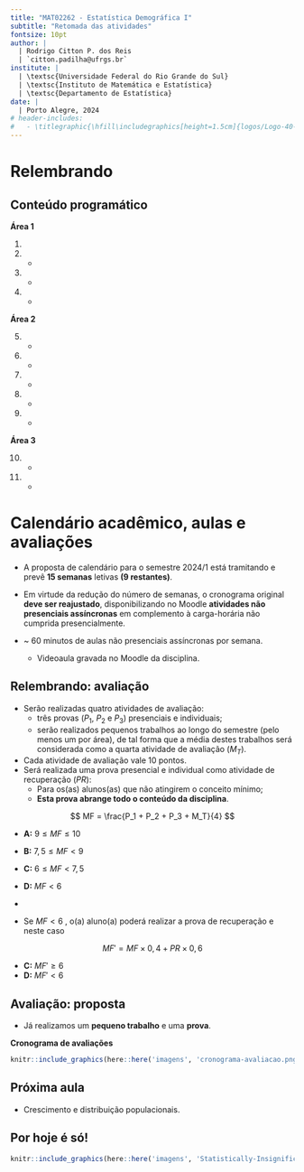 ```yaml
---
title: "MAT02262 - Estatística Demográfica I"
subtitle: "Retomada das atividades"
fontsize: 10pt
author: |
  | Rodrigo Citton P. dos Reis
  | `citton.padilha@ufrgs.br`
institute: |
  | \textsc{Universidade Federal do Rio Grande do Sul}
  | \textsc{Instituto de Matemática e Estatística}
  | \textsc{Departamento de Estatística}
date: |
  | Porto Alegre, 2024
# header-includes:
#   - \titlegraphic{\hfill\includegraphics[height=1.5cm]{logos/Logo-40-anos-estatistica.png}}
---
```


# Relembrando {.allowframebreaks}


## Conteúdo programático {.allowframebreaks}

\color{darkgreen}

**Área 1**

1. \textcolor{darkgreen}{Conceitos e definições}
2. \textcolor{darkgreen}{Uma breve história da demografia}
    + \textcolor{darkgreen}{Períodos pré-estatístico, protoestatístico e estatístico}
3. \textcolor{darkgreen}{Algumas teorias}
    + \textcolor{darkgreen}{Malthusiana, reformista, da explosão demográfica e da transição demográfica}
4. \textcolor{darkgreen}{Fontes de dados demográficos}
    + \textcolor{darkgreen}{Censo, registro civil e levantamentos por amostragem}

\framebreak

\color{black}

**Área 2**

5. \textcolor{darkgreen}{Fatores estáticos}
    + \textcolor{darkgreen}{Estrutura por sexo, idade, sexo e idade (pirâmides etárias), indicadores de envelhecimento}

6. \textcolor{yellow}{Fatores dinâmicos}
    + \textcolor{yellow}{Crescimento e distribuição populacionais}

7. \textcolor{red}{Medidas de mortalidade}
    + \textcolor{red}{Taxas de mortalidade geral e específica por idade}
8. \textcolor{red}{Medidas de fecundidade}
    + \textcolor{red}{Taxas de fecundidade, natalidade e reprodução}
9. \textcolor{red}{Técnicas de padronização}
    + \textcolor{red}{Métodos de padronização direta e indireta}

\framebreak

\color{red}

**Área 3**

10. \textcolor{red}{Tábuas de vida}
    + \textcolor{red}{Construção e interpretação de tábuas de vida, indicadores derivados da tábua de vida}
11. \textcolor{red}{Métodos de projeção}
    + \textcolor{red}{Linear, exponencial e logístico}
    
# Calendário acadêmico, aulas e avaliações {.allowframebreaks}

- A proposta de calendário para o semestre 2024/1 está tramitando e prevê **15 semanas** letivas **(9 restantes)**.
- Em virtude da redução do número de semanas, o cronograma original **deve ser reajustado**, disponibilizando no Moodle **atividades não presenciais assíncronas** em complemento à carga-horária não cumprida presencialmente.

- ~ 60 minutos de aulas não presenciais assíncronas por semana.
    + Videoaula gravada no Moodle da disciplina.

\framebreak

<!-- Exemplo: Novo calendário com 15 semanas e disciplina de 60 horas (3600 minutos). As 6 semanas já cumpridas equivalem a 6x200=1200 minutos, restando 3600-1200=2400 -->
<!-- minutos. Em 9 semanas restantes, podemos cumprir 9x200=1800 minutos presenciais. -->
<!-- Então, 2400-1800=600 minutos devem ser cumpridos com atividades complementares não -->
<!-- presenciais assíncronas. Estes 600 minutos de atividades remotas podem ser distribuídos -->
<!-- nas 9 semanas de maneira uniforme (66,7 minutos em cada semana), o que dá um pouco -->
<!-- mais de uma hora relógio. -->

## Relembrando: avaliação {.allowframebreaks}

- Serão realizadas quatro atividades de avaliação:
    + três provas ($P_1$, $P_2$ e $P_3$) presenciais e individuais;
    + serão realizados pequenos trabalhos ao longo do semestre (pelo menos um por área), de tal forma que a média destes trabalhos será considerada como a quarta atividade de avaliação ($M_T$).
- Cada atividade de avaliação vale 10 pontos.
- Será realizada uma prova presencial e individual como atividade de recuperação ($PR$):
    + Para os(as) alunos(as) que não atingirem o conceito mínimo;
    + __Esta prova abrange todo o conteúdo da disciplina__.

\framebreak

$$
MF = \frac{P_1 + P_2 + P_3 + M_T}{4}
$$

+ __A:__ $9 \leq MF \leq 10$
+ __B:__ $7,5 \leq MF < 9$
+ __C:__ $6 \leq MF < 7,5$
+ __D:__ $MF < 6$

+ \textcolor{gray}{{\bf FF:} se o(a) aluno(a) tiver frequência inferior a 75\% da carga horária prevista no plano da disciplina}

\framebreak

\color{black}

+ Se $MF < 6$ \textcolor{gray}{e frequência mínima de 75\%}, o(a) aluno(a) poderá realizar a prova de recuperação e neste caso

$$
MF' = MF \times 0,4 + PR \times 0,6
$$

- __C:__ $MF' \geq 6$
- __D:__ $MF' < 6$

## Avaliação: proposta

- Já realizamos um **pequeno trabalho** e uma **prova**.

**Cronograma de avaliações**

```r

knitr::include_graphics(here::here('imagens', 'cronograma-avaliacao.png'))

```

## Próxima aula

+ Crescimento e distribuição populacionais.

## Por hoje é só!

\begin{center}
\structure{Sejam bem-vindos novamente!}
\end{center}

```r

knitr::include_graphics(here::here('imagens', 'Statistically-Insignificant-corda-bamba.jpg'))

```